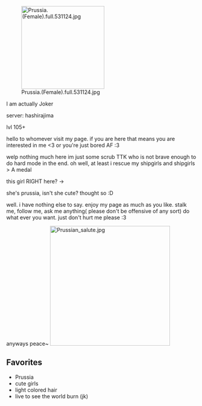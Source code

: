 [[File:Prussia.(Female).full.531124.jpg|thumb|220px|right]]

I am actually Joker

server: hashirajima 

lvl 105+

hello to whomever visit my page. if you are here that means you are interested in me <3 or you're just bored AF :3

welp nothing much here im just some scrub TTK who is not brave enough to do hard mode in the end. oh well, at least i rescue my shipgirls and shipgirls > A medal 

this girl RIGHT here? ->

she's prussia, isn't she cute? thought so :D

well. i have nothing else to say. enjoy my page as much as you like. stalk me, follow me, ask me anything( please don't be offensive of any sort)  do what ever you want. just don't hurt me please :3

anyways peace~
[[File:Prussian salute.jpg|thumb|318x318px]]

==Favorites==

* Prussia
* cute girls
* light colored hair
* live to see the world burn (jk)